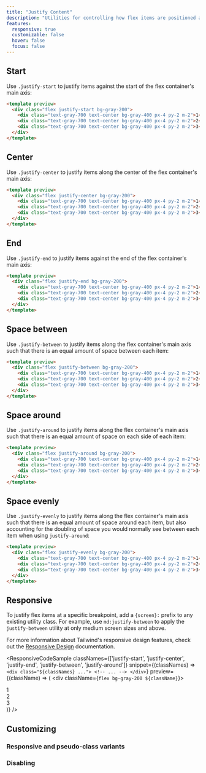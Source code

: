 ```yaml
---
title: "Justify Content"
description: "Utilities for controlling how flex items are positioned along a container's main axis."
features:
  responsive: true
  customizable: false
  hover: false
  focus: false
---
```




## Start

Use `.justify-start` to justify items against the start of the flex container's main axis:

```html
<template preview>
  <div class="flex justify-start bg-gray-200">
    <div class="text-gray-700 text-center bg-gray-400 px-4 py-2 m-2">1</div>
    <div class="text-gray-700 text-center bg-gray-400 px-4 py-2 m-2">2</div>
    <div class="text-gray-700 text-center bg-gray-400 px-4 py-2 m-2">3</div>
  </div>
</template>
```

## Center

Use `.justify-center` to justify items along the center of the flex container's main axis:

```html
<template preview>
  <div class="flex justify-center bg-gray-200">
    <div class="text-gray-700 text-center bg-gray-400 px-4 py-2 m-2">1</div>
    <div class="text-gray-700 text-center bg-gray-400 px-4 py-2 m-2">2</div>
    <div class="text-gray-700 text-center bg-gray-400 px-4 py-2 m-2">3</div>
  </div>
</template>
```

## End

Use `.justify-end` to justify items against the end of the flex container's main axis:

```html
<template preview>
  <div class="flex justify-end bg-gray-200">
    <div class="text-gray-700 text-center bg-gray-400 px-4 py-2 m-2">1</div>
    <div class="text-gray-700 text-center bg-gray-400 px-4 py-2 m-2">2</div>
    <div class="text-gray-700 text-center bg-gray-400 px-4 py-2 m-2">3</div>
  </div>
</template>
```

## Space between

Use `.justify-between` to justify items along the flex container's main axis such that there is an equal amount of space between each item:

```html
<template preview>
  <div class="flex justify-between bg-gray-200">
    <div class="text-gray-700 text-center bg-gray-400 px-4 py-2 m-2">1</div>
    <div class="text-gray-700 text-center bg-gray-400 px-4 py-2 m-2">2</div>
    <div class="text-gray-700 text-center bg-gray-400 px-4 py-2 m-2">3</div>
  </div>
</template>
```

## Space around

Use `.justify-around` to justify items along the flex container's main axis such that there is an equal amount of space on each side of each item:

```html
<template preview>
  <div class="flex justify-around bg-gray-200">
    <div class="text-gray-700 text-center bg-gray-400 px-4 py-2 m-2">1</div>
    <div class="text-gray-700 text-center bg-gray-400 px-4 py-2 m-2">2</div>
    <div class="text-gray-700 text-center bg-gray-400 px-4 py-2 m-2">3</div>
  </div>
</template>
```

## Space evenly

Use `.justify-evenly` to justify items along the flex container's main axis such that there is an equal amount of space around each item, but also accounting for the doubling of space you would normally see between each item when using `justify-around`:

```html
<template preview>
  <div class="flex justify-evenly bg-gray-200">
    <div class="text-gray-700 text-center bg-gray-400 px-4 py-2 m-2">1</div>
    <div class="text-gray-700 text-center bg-gray-400 px-4 py-2 m-2">2</div>
    <div class="text-gray-700 text-center bg-gray-400 px-4 py-2 m-2">3</div>
  </div>
</template>
```

## Responsive

To justify flex items at a specific breakpoint, add a `{screen}:` prefix to any existing utility class. For example, use `md:justify-between` to apply the `justify-between` utility at only medium screen sizes and above.

For more information about Tailwind's responsive design features, check out the [Responsive Design](/docs/responsive-design) documentation.

<ResponsiveCodeSample
  classNames={['justify-start', 'justify-center', 'justify-end', 'justify-between', 'justify-around']}
  snippet={(classNames) => `
    <div class="${classNames} ...">
      <!-- ... -->
    </div>
  `}
  preview={(className) => (
    <div className={`flex bg-gray-200 ${className}`}>
      <div className="text-gray-700 text-center bg-gray-400 px-4 py-2 m-2">1</div>
      <div className="text-gray-700 text-center bg-gray-400 px-4 py-2 m-2">2</div>
      <div className="text-gray-700 text-center bg-gray-400 px-4 py-2 m-2">3</div>
    </div>
  )}
/>

## Customizing

### Responsive and pseudo-class variants

<Variants plugin="justifyContent" name="justify-content" />

### Disabling

<Disabling plugin="justifyContent" name="justify-content" />
